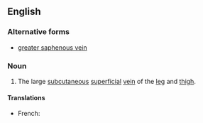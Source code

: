==English==

===Alternative forms===
* [[greater saphenous vein]]

===Noun===
{{en-noun}}
{{wikipedia}}

# {{context|anatomy}} The large [[subcutaneous]] [[superficial]] [[vein]] of the [[leg]] and [[thigh]].

====Translations====
{{trans-top|}}
* French: {{t-|fr|veine grande saphène|f}}
{{trans-mid}}
{{trans-bottom}}
